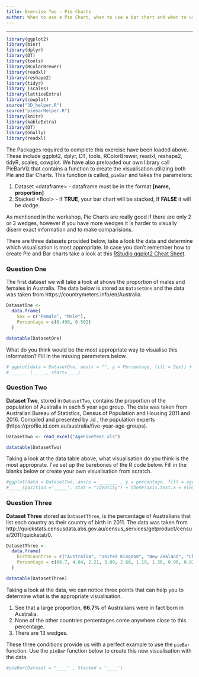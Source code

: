 ```yaml
---
title: Exercise Two - Pie Charts
author: When to use a Pie Chart, when to use a bar chart and when to use both together!
---
```

---
```r
library(ggplot2)
library(binr)
library(dplyr)
library(DT)
library(tools)
library(RColorBrewer)
library(readxl)
library(reshape2)
library(tidyr)
library (scales)
library(latticeExtra)
library(cowplot)
source("3D_helper.R")
source("piebarHelper.R")
library(knitr)
library(kableExtra)
library(DT)
library(GGally)
library(readxl)
```

<style>
.main-container {
  max-width: 1800px !important;
  margin-left: auto;
  margin-right: auto;
}
</style>


The Packages required to complete this exercise have been loaded above. These include ggplot2, dplyr, DT, tools, RColorBrewer, readxl, reshape2, tidyR, scales, cowplot. We have also preloaded our own library call PieBarViz that contains a function to create the visualisation utilizing both Pie and Bar Charts. This function is called, `pieBar` and takes the parameters: 

1. Dataset \<dataframe> - dataframe must be in the format **[name, proportion]**
2. Stacked \<Bool> - If **TRUE**, your bar chart will be stacked, If **FALSE** it will be dodge. 

As mentioned in the workshop,  Pie Charts are really good if there are only 2 or 3 wedges, however if you have more wedges it is harder to visually disern exact information and to make comparisions. 

There are three datasets provided below, take a look the data and determine which visualisation is most appropriate. In case you don't remember how to create Pie and Bar charts take a look at this [RStudio ggplot2 Cheat Sheet](https://www.rstudio.com/wp-content/uploads/2015/03/ggplot2-cheatsheet.pdf).


### Question One 
The first dataset we will take a look at shows the proportion of males and females in Australia. The data below is stored as `DatasetOne` and the data was taken from https://countrymeters.info/en/Australia.


```r
DatasetOne <-
  data.frame(
    Sex = c("Female", "Male"),
    Percentage = c(0.498, 0.502)
  )

datatable(DatasetOne)

```



What do you think would be the most appropriate way to visualise this information? Fill in the missing parameters below. 


```r
# ggplot(data = DatasetOne, aes(x = "", y = Percentage, fill = Sex)) + _____(stat = "identity") +
# ______ (_____, start=____)
```

### Question Two

**Dataset Two**, stored in `DatasetTwo`, contains the proportion of the population of Australia in each 5 year age group. The data was taken from Australian Bureau of Statistics, Census of Population and Housing  2011 and 2016. Compiled and presented by .id , the population experts (https://profile.id.com.au/australia/five-year-age-groups). 

```r
DatasetTwo <- read_excel("AgeFiveYear.xls")

datatable(DatasetTwo)
```

Taking a look at the data table above, what visualisation do you think is the most approprate. 
I've set up the barebones of the R code below. 
\linebreak
Fill in the blanks below or create your own visualisation from scratch. 
\linebreak

```r
#ggplot(data = DatasetTwo, aes(x = _______ , y = percentage, fill = age_groups)) + 
#_____(position ="_____", stat = "identity") + theme(axis.text.x = element_text(angle = 90, hjust = 1))

```

### Question Three

**Dataset Three** stored as `DatasetThree`, is the percentage of Australians that list each country as their country of birth in 2011. The data was taken from http://quickstats.censusdata.abs.gov.au/census_services/getproduct/census/2011/quickstat/0. 

```r
DatasetThree <-
  data.frame(
    birthCountrie = c("Australia", "United Kingdom", "New Zealand", "China", "India", "Phillippines", "Vietnam", "Italy", "South Africa", "Malaysia", "Sri Lanka", "Germany", "Other"),
    Percentage = c(66.7, 4.64, 2.21, 3.09, 2.66, 1.19, 1.36, 0.96, 0.82, 0.82, 0.65, 0.4, 15 )
  )

datatable(DatasetThree)

```

Taking a look at the data, we can notice three points that can help you to determine what is the appropriate visualisation. 

1. See that a large proportion, **66.7%** of Australians were in fact born in Australia. 
2. None of the other countries percentages come anywhere close to this percentage. 
3. There are 13 wedges. 

These three conditions provide us with a perfect example to use the `pieBar` function. Use the `pieBar` function below to create this new visualisation with the data. 
```r

#pieBar(Dataset = '____' , Stacked = '____')

```
